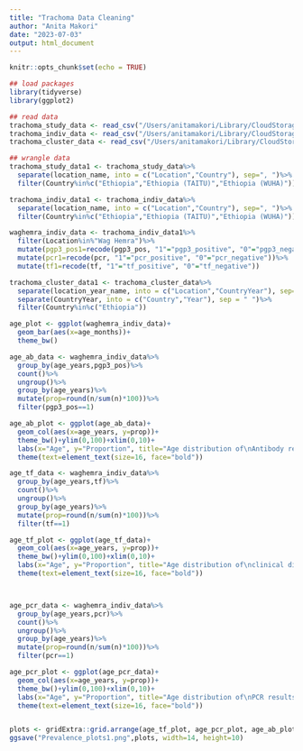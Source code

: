 ```yaml
---
title: "Trachoma Data Cleaning"
author: "Anita Makori"
date: "2023-07-03"
output: html_document
---
```


```r
knitr::opts_chunk$set(echo = TRUE)

## load packages
library(tidyverse)
library(ggplot2)
```

```r
## read data
trachoma_study_data <- read_csv("/Users/anitamakori/Library/CloudStorage/Dropbox/mmed_trachoma/data/trachoma_sero_transmission_analysis_study.csv")
trachoma_indiv_data <- read_csv("/Users/anitamakori/Library/CloudStorage/Dropbox/mmed_trachoma/data/trachoma_sero_transmission_analysis_indiv.csv")
trachoma_cluster_data <- read_csv("/Users/anitamakori/Library/CloudStorage/Dropbox/mmed_trachoma/data/trachoma_sero_transmission_analysis_cluster.csv")

## wrangle data
trachoma_study_data1 <- trachoma_study_data%>%
  separate(location_name, into = c("Location","Country"), sep=", ")%>%
  filter(Country%in%c("Ethiopia","Ethiopia (TAITU)","Ethiopia (WUHA)"))

trachoma_indiv_data1 <- trachoma_indiv_data%>%
  separate(location_name, into = c("Location","Country"), sep=", ")%>%
  filter(Country%in%c("Ethiopia","Ethiopia (TAITU)","Ethiopia (WUHA)"))

waghemra_indiv_data <- trachoma_indiv_data1%>%
  filter(Location%in%"Wag Hemra")%>%
  mutate(pgp3_pos1=recode(pgp3_pos, "1"="pgp3_positive", "0"="pgp3_negative"))%>%
  mutate(pcr1=recode(pcr, "1"="pcr_positive", "0"="pcr_negative"))%>%
  mutate(tf1=recode(tf, "1"="tf_positive", "0"="tf_negative"))

trachoma_cluster_data1 <- trachoma_cluster_data%>%
  separate(location_year_name, into = c("Location","CountryYear"), sep=", ")%>%
  separate(CountryYear, into = c("Country","Year"), sep = " ")%>%
  filter(Country%in%c("Ethiopia"))

age_plot <- ggplot(waghemra_indiv_data)+
  geom_bar(aes(x=age_months))+
  theme_bw()

age_ab_data <- waghemra_indiv_data%>%
  group_by(age_years,pgp3_pos)%>%
  count()%>%
  ungroup()%>%
  group_by(age_years)%>%
  mutate(prop=round(n/sum(n)*100))%>%
  filter(pgp3_pos==1)

age_ab_plot <- ggplot(age_ab_data)+
  geom_col(aes(x=age_years, y=prop))+
  theme_bw()+ylim(0,100)+xlim(0,10)+
  labs(x="Age", y="Proportion", title="Age distribution of\nAntibody responses")+
  theme(text=element_text(size=16, face="bold"))

age_tf_data <- waghemra_indiv_data%>%
  group_by(age_years,tf)%>%
  count()%>%
  ungroup()%>%
  group_by(age_years)%>%
  mutate(prop=round(n/sum(n)*100))%>%
  filter(tf==1)

age_tf_plot <- ggplot(age_tf_data)+
  geom_col(aes(x=age_years, y=prop))+
  theme_bw()+ylim(0,100)+xlim(0,10)+
  labs(x="Age", y="Proportion", title="Age distribution of\nclinical disease markers (TF)")+
  theme(text=element_text(size=16, face="bold"))



age_pcr_data <- waghemra_indiv_data%>%
  group_by(age_years,pcr)%>%
  count()%>%
  ungroup()%>%
  group_by(age_years)%>%
  mutate(prop=round(n/sum(n)*100))%>%
  filter(pcr==1)

age_pcr_plot <- ggplot(age_pcr_data)+
  geom_col(aes(x=age_years, y=prop))+
  theme_bw()+ylim(0,100)+xlim(0,10)+
  labs(x="Age", y="Proportion", title="Age distribution of\nPCR results")+
  theme(text=element_text(size=16, face="bold"))


plots <- gridExtra::grid.arrange(age_tf_plot, age_pcr_plot, age_ab_plot, nrow=1)
ggsave("Prevalence_plots1.png",plots, width=14, height=10)



```

